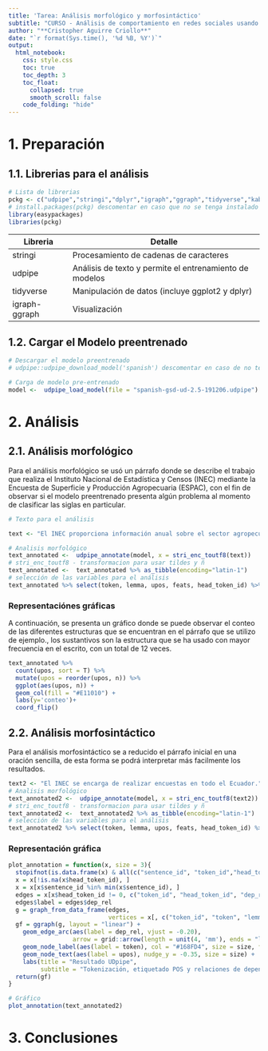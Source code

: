 ```yaml
---
title: 'Tarea: Análisis morfológico y morfosintáctico'
subtitle: "CURSO - Análisis de comportamiento en redes sociales usando Procesamiento del Lenguaje Natural"
author: "**Cristopher Aguirre Criollo**"
date: "`r format(Sys.time(), '%d %B, %Y')`" 
output: 
  html_notebook:
    css: style.css  
    toc: true
    toc_depth: 3
    toc_float:
      collapsed: true
      smooth_scroll: false
    code_folding: "hide"
---
```


# **1. Preparación**
## **1.1. Librerias para el análisis**

```r
# Lista de librerias
pckg <- c("udpipe","stringi","dplyr","igraph","ggraph","tidyverse","kableExtra")
# install.packages(pckg) descomentar en caso que no se tenga instalado
library(easypackages)
libraries(pckg)
```

<table>
<thead>
<tr class="header">
<th>Libreria</th> <th>Detalle</th>
</tr>
</thead>
<tbody><tr class="odd">
<td>stringi</td><td>Procesamiento de cadenas de caracteres </td>
</tr>
<tr class="even">
<td>udpipe</td><td>Análisis de texto y permite el entrenamiento de modelos</td>
</tr>
<tr class="odd">
<td>tidyverse</td><td>Manipulación de datos (incluye ggplot2 y dplyr)</td>
</tr>
<tr class="even">
<td>igraph-ggraph</td><td>Visualización</td>
</tr>
</tbody>
</table>

## **1.2. Cargar el Modelo preentrenado**

```r
# Descargar el modelo preentrenado 
# udpipe::udpipe_download_model('spanish') descomentar en caso de no tenerlo descargado

# Carga de modelo pre-entrenado
model <-  udpipe_load_model(file = "spanish-gsd-ud-2.5-191206.udpipe")
```

# **2. Análisis**
## **2.1. Análisis morfológico**

Para el análisis morfológico se usó un párrafo donde se describe el trabajo que realiza el Instituto Nacional de Estadística y Censos (INEC) mediante la Encuesta de Superficie y Producción Agropecuaria (ESPAC), con el fin de observar si el modelo preentrenado presenta algún problema al momento de clasificar las siglas en particular. 


```r
# Texto para el análisis

text <- "El INEC proporciona información anual sobre el sector agropecuario, a través de la aplicación de la Encuesta de Superficie y Producción Agropecuaria Continua (ESPAC), la cual obtiene datos relacionados a la cantidad de superficie plantada y cosechada, la producción y las ventas de productos agrícolas."

# Analisis morfológico
text_annotated <-  udpipe_annotate(model, x = stri_enc_toutf8(text))
# stri_enc_toutf8 - transformacion para usar tildes y ñ
text_annotated <-  text_annotated %>% as_tibble(encoding="latin-1")
# selección de las variables para el análisis
text_annotated %>% select(token, lemma, upos, feats, head_token_id) %>% kable() %>% kable_styling(font_size = 14)
```

### **Representaciónes gráficas**

A continuación, se presenta un gráfico donde se puede observar el conteo de las diferentes estructuras que se encuentran en el párrafo que se utilizo de ejemplo., los sustantivos son la estructura que se ha usado con mayor frecuencia en el escrito, con un total de 12 veces.  

```r
text_annotated %>%
  count(upos, sort = T) %>%
  mutate(upos = reorder(upos, n)) %>%
  ggplot(aes(upos, n)) +
  geom_col(fill = "#E11010") +
  labs(y='conteo')+
  coord_flip()
```

## **2.2. Análisis morfosintáctico**

Para el análisis morfosintáctico se a reducido el párrafo inicial en una oración sencilla, de esta forma se podrá interpretar más facilmente los resultados. 

```r
text2 <- "El INEC se encarga de realizar encuestas en todo el Ecuador."
# Analisis morfológico
text_annotated2 <-  udpipe_annotate(model, x = stri_enc_toutf8(text2))
# stri_enc_toutf8 - transformacion para usar tildes y ñ
text_annotated2 <-  text_annotated2 %>% as_tibble(encoding="latin-1")
# selección de las variables para el análisis
text_annotated2 %>% select(token, lemma, upos, feats, head_token_id) %>% kable() %>% kable_styling(font_size = 14)
```

### **Representación gráfica**

```r
plot_annotation = function(x, size = 3){
  stopifnot(is.data.frame(x) & all(c("sentence_id", "token_id","head_token_id","dep_rel","token_id", "token", "lemma", "upos", "xpos", "feats") %in% colnames(x)))
  x = x[!is.na(x$head_token_id), ]
  x = x[x$sentence_id %in% min(x$sentence_id), ]
  edges = x[x$head_token_id != 0, c("token_id", "head_token_id", "dep_rel")]
  edges$label = edges$dep_rel
  g = graph_from_data_frame(edges,
                            vertices = x[, c("token_id", "token", "lemma", "upos", "xpos", "feats")],directed = TRUE)
  gf = ggraph(g, layout = "linear") +
    geom_edge_arc(aes(label = dep_rel, vjust = -0.20),
                  arrow = grid::arrow(length = unit(4, 'mm'), ends = "last", type = "closed"),label_colour = "red", check_overlap = TRUE, label_size = size) +
    geom_node_label(aes(label = token), col = "#168FD4", size = size, fontface = "bold") +
    geom_node_text(aes(label = upos), nudge_y = -0.35, size = size) +
    labs(title = "Resultado UDpipe", 
         subtitle = "Tokenización, etiquetado POS y relaciones de dependencia")
  return(gf)
}

# Gráfico
plot_annotation(text_annotated2)
```

# **3. Conclusiones**